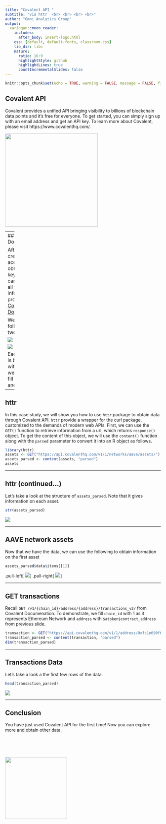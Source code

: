 ---
title: "Covalent API "
subtitle: "via httr  <br> <br> <br> <br>"
author: "Omni Analytics Group"
output:
  xaringan::moon_reader:
    includes:
      after_body: insert-logo.html
    css: [default, default-fonts, classroom.css]
    lib_dir: libs
    nature:
      ratio: 16:9
      highlightStyle: github
      highlightLines: true
      countIncrementalSlides: false
---

```{r setup, include=FALSE}
knitr::opts_chunk$set(echo = TRUE, warning = FALSE, message = FALSE, fig.align = "center", fig.width=10, fig.height=7, out.width=600)
```

## Covalent API

Covalent provides a unified API bringing visibility to billions of blockchain data points and it's free for everyone. To get started, you can simply sign up with an email address and get an API key. To learn more about Covalent, please visit https://www.covalenthq.com/. 

<p align="center">

<img src="images/covalent.png" width="300px">

</p>

---
## Covalent Documentation

After you have created an account and obtained an API key, you should carefully read all the information provided in the [Covalent Documentation](https://www.covalenthq.com/docs/api/#overview). 

We will be following these two endpoints:


![](images/endpoint1.png)



![](images/endpoint2.png)

Each parameter is bracketed with {}. Thus, we will need to fill in `chain_id` and `address`.  


---

## httr
In this case study, we will show you how to use `httr` package to obtain data through Covalent API. `httr` provide a wrapper for the curl package, customized to the demands of modern web APIs. First, we can use the `GET()` function to retrieve information from a url, which returns `response()` object. To get the content of this object, we will use the `content()` function along with the `parsed` parameter to convert it into an R object as follows.

```{r}
library(httr)
assets <- GET("https://api.covalenthq.com/v1/1/networks/aave/assets/")
assets_parsed <- content(assets, "parsed")
assets
```

---

## httr (continued...)
Let's take a look at the structure of `assets_parsed`. Note that it gives information on each asset. 
```{r, eval = FALSE}
str(assets_parsed)
```

<p align="center">

<img src="images/example1.png">

</p>

---

## AAVE network assets

Now that we have the data, we can use the following to obtain information on the first asset

```{r, eval = FALSE}
assets_parsed$data$items[[1]]
```

.pull-left[
![](images/example2.png)
]
.pull-right[
![](images/example3.png)
]

---

## GET transactions

Recall `GET /v1/{chain_id}/address/{address}/transactions_v2/` from Covalent Documenation. To demonstrate, we fill `chain_id` with 1 as it represents Ethereum Network and `address` with `$atoken$contract_address` from previous slide. 

```{r}
transaction <- GET("https://api.covalenthq.com/v1/1/address/0xfc1e690f61efd961294b3e1ce3313fbd8aa4f85d/transactions_v2/?format=csv")
transaction_parsed <- content(transaction, "parsed")
dim(transaction_parsed)
```

---

## Transactions Data
Let's take a look a the first few rows of the data. 
```{r, eval = FALSE}
head(transaction_parsed)
```

![](images/example4.png)

---

## Conclusion

You have just used Covalent API for the first time! Now you can explore more and obtain other data. 

<br> <br> <br>

<p align="right">

<img src="images/Cut_outs/Cut_out_07.png"  width="200px" height="200px">

</p>
